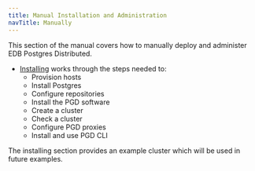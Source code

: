 ```yaml
---
title: Manual Installation and Administration
navTitle: Manually
---
```


This section of the manual covers how to manually deploy and administer EDB Postgres Distributed. 

* [Installing](installing) works through the steps needed to:
  * Provision hosts
  * Install Postgres
  * Configure repositories
  * Install the PGD software
  * Create a cluster
  * Check a cluster
  * Configure PGD proxies
  * Install and use PGD CLI

The installing section provides an example cluster which will be used in future examples.